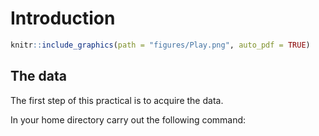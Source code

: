 # Introduction
```r
knitr::include_graphics(path = "figures/Play.png", auto_pdf = TRUE)
``` 

## The data

The first step of this practical is to acquire the data.

In your home directory carry out the following command:

```bash

```